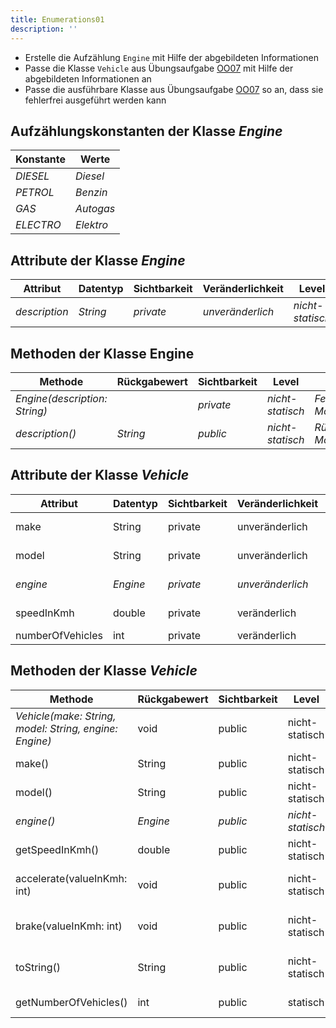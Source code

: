 ```yaml
---
title: Enumerations01
description: ''
---
```



- Erstelle die Aufzählung `Engine` mit Hilfe der abgebildeten Informationen
- Passe die Klasse `Vehicle` aus Übungsaufgabe [OO07](../oo/oo07) mit Hilfe der
  abgebildeten Informationen an
- Passe die ausführbare Klasse aus Übungsaufgabe [OO07](../oo/oo07) so an, dass
  sie fehlerfrei ausgeführt werden kann

## Aufzählungskonstanten der Klasse _Engine_

| Konstante | Werte     |
| --------- | --------- |
| _DIESEL_  | _Diesel_  |
| _PETROL_  | _Benzin_  |
| _GAS_     | _Autogas_ |
| _ELECTRO_ | _Elektro_ |

## Attribute der Klasse _Engine_

| Attribut      | Datentyp | Sichtbarkeit | Veränderlichkeit | Level            |
| ------------- | -------- | ------------ | ---------------- | ---------------- |
| _description_ | _String_ | _private_    | _unveränderlich_ | _nicht-statisch_ |

## Methoden der Klasse Engine

| Methode                       | Rückgabewert | Sichtbarkeit | Level            | Beschreibung                        |
| ----------------------------- | ------------ | ------------ | ---------------- | ----------------------------------- |
| _Engine(description: String)_ |              | _private_    | _nicht-statisch_ | _Festlegen der Motorenbeschreibung_ |
| _description()_               | _String_     | _public_     | _nicht-statisch_ | _Rückgabe der Motorenbeschreibung_  |

## Attribute der Klasse _Vehicle_

| Attribut         | Datentyp | Sichtbarkeit | Veränderlichkeit | Level            |
| ---------------- | -------- | ------------ | ---------------- | ---------------- |
| make             | String   | private      | unveränderlich   | nicht-statisch   |
| model            | String   | private      | unveränderlich   | nicht-statisch   |
| _engine_         | _Engine_ | _private_    | _unveränderlich_ | _nicht-statisch_ |
| speedInKmh       | double   | private      | veränderlich     | nicht-statisch   |
| numberOfVehicles | int      | private      | veränderlich     | statisch         |

## Methoden der Klasse _Vehicle_

| Methode                                                | Rückgabewert | Sichtbarkeit | Level            | Beschreibung                                            |
| ------------------------------------------------------ | ------------ | ------------ | ---------------- | ------------------------------------------------------- |
| _Vehicle(make: String, model: String, engine: Engine)_ | void         | public       | nicht-statisch   | _Festlegen des Herstellers, des Modells und des Motors_ |
| make()                                                 | String       | public       | nicht-statisch   | Rückgabe des Herstellers                                |
| model()                                                | String       | public       | nicht-statisch   | Rückgabe des Modells                                    |
| _engine()_                                             | _Engine_     | _public_     | _nicht-statisch_ | _Rückgabe des Motors_                                   |
| getSpeedInKmh()                                        | double       | public       | nicht-statisch   | Rückgabe der Geschwindigkeit                            |
| accelerate(valueInKmh: int)                            | void         | public       | nicht-statisch   | Erhöhung der Geschwindigkeit um den eingehenden Wert    |
| brake(valueInKmh: int)                                 | void         | public       | nicht-statisch   | Reduzierung der Geschwindigkeit um den eingehenden Wert |
| toString()                                             | String       | public       | nicht-statisch   | Rückgabe: Hersteller Modell (Motorenbeschreibung)\_     |
| getNumberOfVehicles()                                  | int          | public       | statisch         | Rückgabe der Anzahl Fahrzeuge                           |

<Exercise pullRequest="34" branchSuffix="enums/01" />
